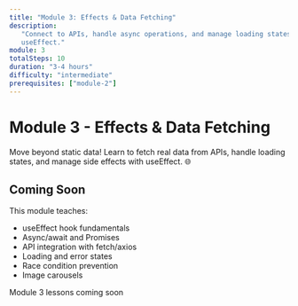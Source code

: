 ```yaml
---
title: "Module 3: Effects & Data Fetching"
description:
   "Connect to APIs, handle async operations, and manage loading states with
   useEffect."
module: 3
totalSteps: 10
duration: "3-4 hours"
difficulty: "intermediate"
prerequisites: ["module-2"]
---
```


# Module 3 - Effects & Data Fetching

Move beyond static data! Learn to fetch real data from APIs, handle loading
states, and manage side effects with useEffect. 🌐

## Coming Soon

This module teaches:

-  useEffect hook fundamentals
-  Async/await and Promises
-  API integration with fetch/axios
-  Loading and error states
-  Race condition prevention
-  Image carousels

<div className='mt-6'>
   <Badge variant='primary'>Module 3 lessons coming soon</Badge>
</div>
